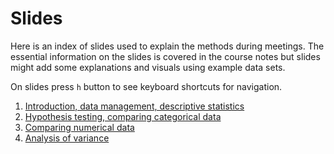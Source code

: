 # Slides

Here is an index of slides used to explain the methods during meetings. The essential information on the slides is covered in the course notes but slides might add some explanations and visuals using example data sets.

On slides press `h` button to see keyboard shortcuts for navigation.

1. [Introduction, data management, descriptive statistics](../slides/01_introduction.html)
2. [Hypothesis testing, comparing categorical data](../slides/02_hypothesis.html)
3. [Comparing numerical data](../slides/03_numerical.html)
1. [Analysis of variance](../slides/06_anova.html)

<!--

2. [Correlation analysis](../slides/07_correlation.html)
3. [Simple linear regression](../slides/08_regression.html)
4. [Data transformations](../slides/09_transformations.html)
5. [Multiple linear regression](../slides/10_multiple.html)
6. [Logistic regression](../slides/11_logistic.html)
7. [Principal component analysis](../slides/12_pca.html)
8. [Factor analysis](../slides/13_factor.html)
13. [Clustering](../slides/14_cluster.html)

-->
